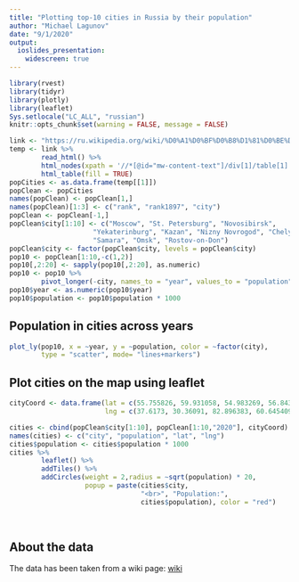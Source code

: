 ```yaml
---
title: "Plotting top-10 cities in Russia by their population"
author: "Michael Lagunov"
date: "9/1/2020"
output: 
  ioslides_presentation:
    widescreen: true
---
```


```r
library(rvest)
library(tidyr)
library(plotly)
library(leaflet)
Sys.setlocale("LC_ALL", "russian")
knitr::opts_chunk$set(warning = FALSE, message = FALSE)
```



```r
link <- "https://ru.wikipedia.org/wiki/%D0%A1%D0%BF%D0%B8%D1%81%D0%BE%D0%BA_%D0%B3%D0%BE%D1%80%D0%BE%D0%B4%D0%BE%D0%B2_%D0%A0%D0%BE%D1%81%D1%81%D0%B8%D0%B8_%D1%81_%D0%BD%D0%B0%D1%81%D0%B5%D0%BB%D0%B5%D0%BD%D0%B8%D0%B5%D0%BC_%D0%B1%D0%BE%D0%BB%D0%B5%D0%B5_100_%D1%82%D1%8B%D1%81%D1%8F%D1%87_%D0%B6%D0%B8%D1%82%D0%B5%D0%BB%D0%B5%D0%B9"
temp <- link %>%
        read_html() %>%
        html_nodes(xpath = '//*[@id="mw-content-text"]/div[1]/table[1]') %>%
        html_table(fill = TRUE)
popCities <- as.data.frame(temp[[1]])
popClean <- popCities
names(popClean) <- popClean[1,]
names(popClean)[1:3] <- c("rank", "rank1897", "city")
popClean <- popClean[-1,]
popClean$city[1:10] <- c("Moscow", "St. Petersburg", "Novosibirsk", 
                     "Yekaterinburg", "Kazan", "Nizny Novrogod", "Chelyabinsk", 
                     "Samara", "Omsk", "Rostov-on-Don")
popClean$city <- factor(popClean$city, levels = popClean$city)
pop10 <- popClean[1:10,-c(1,2)]
pop10[,2:20] <- sapply(pop10[,2:20], as.numeric)
pop10 <- pop10 %>%
        pivot_longer(-city, names_to = "year", values_to = "population")
pop10$year <- as.numeric(pop10$year)
pop10$population <- pop10$population * 1000
```

## Population in cities across years

```r
plot_ly(pop10, x = ~year, y = ~population, color = ~factor(city), 
        type = "scatter", mode= "lines+markers")
```

## Plot cities on the map using leaflet

```r
cityCoord <- data.frame(lat = c(55.755826, 59.931058, 54.983269, 56.843099, 55.787894, 56.326868, 55.164442, 53.203772, 54.991355, 47.235714),
                        lng = c(37.6173, 30.36091, 82.896383, 60.645409, 49.123329, 44.005879, 61.436843, 50.160638, 73.36452, 39.701505))

cities <- cbind(popClean$city[1:10], popClean[1:10,"2020"], cityCoord)
names(cities) <- c("city", "population", "lat", "lng")
cities$population <- cities$population * 1000
cities %>%
        leaflet() %>%
        addTiles() %>%
        addCircles(weight = 2,radius = ~sqrt(population) * 20, 
                   popup = paste(cities$city, 
                                 "<br>", "Population:",
                                 cities$population), color = "red")

```

<br>

## About the data

The data has been taken from a wiki page: [wiki](`r link`)
